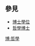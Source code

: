 {{User category|擁有哲學博士學位的|User degree/PhD|User degree/PhD subject}}

== 參見 ==
* [[博士學位|博士學位]]
* [[哲學博士|哲學博士]]

[[Category:依學位區分的維基人|博:哲學]]